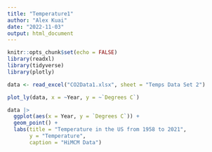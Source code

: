 ```yaml
---
title: "Temperature1"
author: "Alex Kuai"
date: "2022-11-03"
output: html_document
---
```


```r
knitr::opts_chunk$set(echo = FALSE)
library(readxl)
library(tidyverse)
library(plotly)
```

```r
data <- read_excel("CO2Data1.xlsx", sheet = "Temps Data Set 2")
```

```r
plot_ly(data, x = ~Year, y = ~`Degrees C`)
```


```r
data |> 
  ggplot(aes(x = Year, y = `Degrees C`)) +
  geom_point() +
  labs(title = "Temperature in the US from 1958 to 2021", 
       y = "Temperature",
       caption = "HiMCM Data")
```

